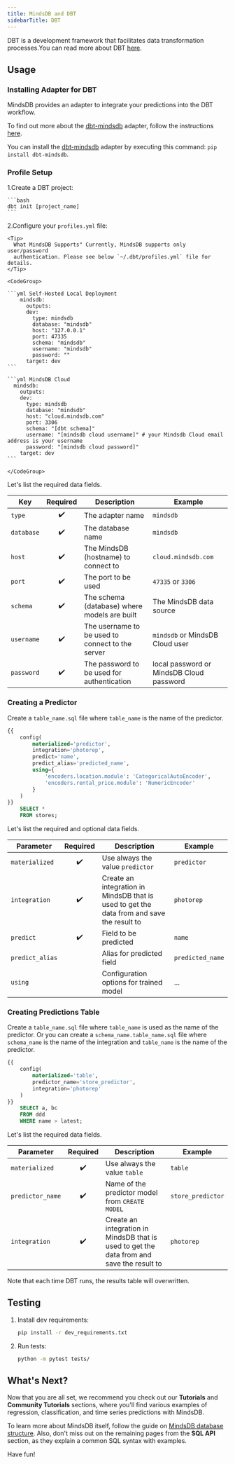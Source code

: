 ```yaml
---
title: MindsDB and DBT
sidebarTitle: DBT
---
```


DBT is a development framework that facilitates data transformation
processes.You can read more about DBT [here](https://www.getdbt.com/).

## Usage

### Installing Adapter for DBT

MindsDB provides an adapter to integrate your predictions into the DBT workflow.

To find out more about the [dbt-mindsdb](https://github.com/mindsdb/dbt-mindsdb)
adapter, follow the instructions
[here](https://github.com/mindsdb/dbt-mindsdb/blob/main/README.md).

You can install the [dbt-mindsdb](https://github.com/mindsdb/dbt-mindsdb)
adapter by executing this command: `pip install dbt-mindsdb`.

### Profile Setup

1.Create a DBT project:

    ```bash
    dbt init [project_name]
    ```

2.Configure your `profiles.yml` file:

    <Tip>
      What MindsDB Supports" Currently, MindsDB supports only user/password
      authentication. Please see below `~/.dbt/profiles.yml` file for details.
    </Tip>

    <CodeGroup>

    ```yml Self-Hosted Local Deployment
        mindsdb:
          outputs:
          dev:
            type: mindsdb
            database: "mindsdb"
            host: "127.0.0.1"
            port: 47335
            schema: "mindsdb"
            username: "mindsdb"
            password: ""
          target: dev
    ```

    ```yml MindsDB Cloud
      mindsdb:
        outputs:
        dev:
          type: mindsdb
          database: "mindsdb"
          host: "cloud.mindsdb.com"
          port: 3306
          schema: "[dbt schema]"
          username: "[mindsdb cloud username]" # your Mindsdb Cloud email address is your username
          password: "[mindsdb cloud password]"
        target: dev
    ```

    </CodeGroup>

Let's list the required data fields.

| Key        | Required | Description                                      | Example                                  |
| ---------- | :------: | ------------------------------------------------ | ---------------------------------------- |
| `type`     |    ✔️    | The adapter name                                 | `mindsdb`                                |
| `database` |    ✔️    | The database name                                | `mindsdb`                                |
| `host`     |    ✔️    | The MindsDB (hostname) to connect to             | `cloud.mindsdb.com`                      |
| `port`     |    ✔️    | The port to be used                              | `47335` or `3306`                        |
| `schema`   |    ✔️    | The schema (database) where models are built     | The MindsDB data source                  |
| `username` |    ✔️    | The username to be used to connect to the server | `mindsdb` or MindsDB Cloud user          |
| `password` |    ✔️    | The password to be used for authentication       | local password or MindsDB Cloud password |

### Creating a Predictor

Create a `table_name.sql` file where `table_name` is the name of the predictor.

```sql
{{
    config(
        materialized='predictor',
        integration='photorep',
        predict='name',
        predict_alias='predicted_name',
        using={
            'encoders.location.module': 'CategoricalAutoEncoder',
            'encoders.rental_price.module': 'NumericEncoder'
        }
    )
}}
    SELECT *
    FROM stores;
```

Let's list the required and optional data fields.

| Parameter       | Required | Description                                                                               | Example          |
| --------------- | :------: | ----------------------------------------------------------------------------------------- | ---------------- |
| `materialized`  |    ✔️    | Use always the value `predictor`                                                          | `predictor`      |
| `integration`   |    ✔️    | Create an integration in MindsDB that is used to get the data from and save the result to | `photorep`       |
| `predict`       |    ✔️    | Field to be predicted                                                                     | `name`           |
| `predict_alias` |          | Alias for predicted field                                                                 | `predicted_name` |
| `using`         |          | Configuration options for trained model                                                   | ...              |

### Creating Predictions Table

Create a `table_name.sql` file where `table_name` is used as the name of the
predictor. Or you can create a `schema_name.table_name.sql` file where
`schema_name` is the name of the integration and `table_name` is the name of the
predictor.

```sql
{{
    config(
        materialized='table',
        predictor_name='store_predictor',
        integration='photorep'
    )
}}
    SELECT a, bc
    FROM ddd
    WHERE name > latest;
```

Let's list the required data fields.

| Parameter        | Required | Description                                                                               | Example           |
| ---------------- | :------: | ----------------------------------------------------------------------------------------- | ----------------- |
| `materialized`   |    ✔️    | Use always the value `table`                                                              | `table`           |
| `predictor_name` |    ✔️    | Name of the predictor model from `CREATE MODEL`                                           | `store_predictor` |
| `integration`    |    ✔️    | Create an integration in MindsDB that is used to get the data from and save the result to | `photorep`        |

<Warning>
  Note that each time DBT runs, the results table will overwritten.
</Warning>

## Testing

1. Install dev requirements:

   ```bash
   pip install -r dev_requirements.txt
   ```

2. Run tests:

   ```bash
   python -m pytest tests/
   ```

## What's Next?

Now that you are all set, we recommend you check out our **Tutorials** and
**Community Tutorials** sections, where you'll find various examples of
regression, classification, and time series predictions with MindsDB.

To learn more about MindsDB itself, follow the guide on
[MindsDB database structure](/sql/table-structure/). Also, don't miss out on the
remaining pages from the **SQL API** section, as they explain a common SQL
syntax with examples.

Have fun!
